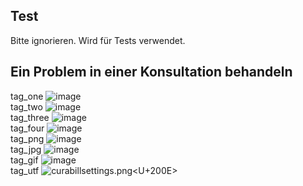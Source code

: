 == Test ==

Bitte ignorieren. Wird für Tests verwendet.

== Ein Problem in einer Konsultation behandeln ==

tag_one [[Image:ch.elexis.icpc:icpc1.png|image]]<br />
tag_two [[Image:ch.elexis.icpc:icpc2.png|image]]<br />
tag_three [[Image:icpc3.png|image]]<br />
tag_four [[Datei:ch.elexis.icpc:icpc4.png|image]]<br />
tag_png [[Datei:Ch.elexis.icpc:icpc5.png|image]]<br />
tag_jpg [[Datei:Ch.elexis.icpc:icpc6.png|image]]<br />
tag_gif [[Datei:Ch.elexis.icpc:icpc7.png|image]]<br />
tag_utf [[File:curabillsettings.png<U+200E>]]





